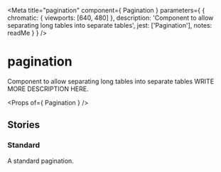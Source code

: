 
<Meta
  title="pagination"
  component={ Pagination }
  parameters={ {
    chromatic: { viewports: [640, 480] },
    description: 'Component to allow separating long tables into separate tables',
    jest: ['Pagination'],
    notes: readMe
  } }
/>

# pagination

Component to allow separating long tables into separate tables
WRITE MORE DESCRIPTION HERE.

<Preview withToolbar>
  <Story name="Pagination">
    <Pagination />
  </Story>
</Preview>

<Props of={ Pagination } />


## Stories
### Standard

A standard pagination.

<Preview>
  <Story name="Standard">
    <Pagination />
  </Story>
</Preview>
